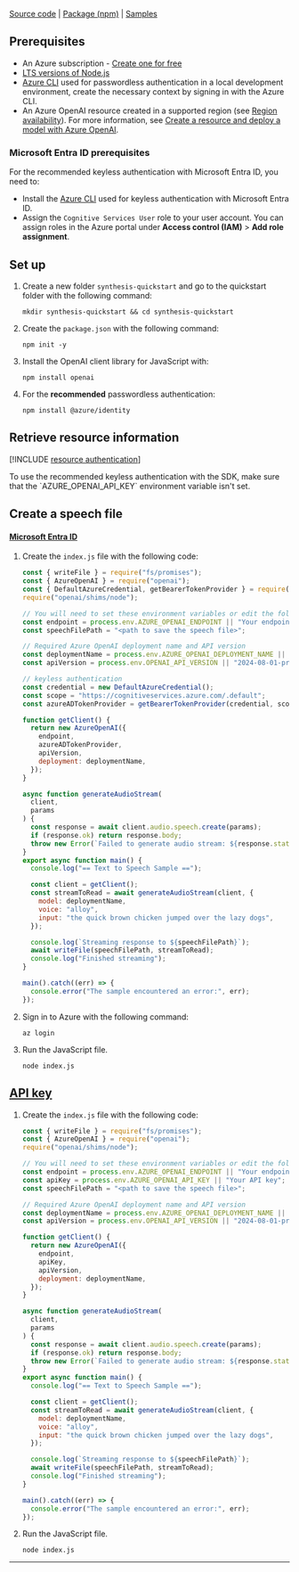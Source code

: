 ---
---

[Source code](https://github.com/openai/openai-node) | [Package (npm)](https://www.npmjs.com/package/openai) | [Samples](https://github.com/Azure/azure-sdk-for-js/tree/main/sdk/openai/openai/samples)

## Prerequisites

- An Azure subscription - [Create one for free](https://azure.microsoft.com/free/cognitive-services?azure-portal=true)
- [LTS versions of Node.js](https://github.com/nodejs/release#release-schedule)
- [Azure CLI](/cli/azure/install-azure-cli) used for passwordless authentication in a local development environment, create the necessary context by signing in with the Azure CLI.
- An Azure OpenAI resource created in a supported region (see [Region availability](/azure/ai-services/openai/concepts/models#model-summary-table-and-region-availability)). For more information, see [Create a resource and deploy a model with Azure OpenAI](../how-to/create-resource).

### Microsoft Entra ID prerequisites

For the recommended keyless authentication with Microsoft Entra ID, you need to:
- Install the [Azure CLI](/cli/azure/install-azure-cli) used for keyless authentication with Microsoft Entra ID.
- Assign the `Cognitive Services User` role to your user account. You can assign roles in the Azure portal under **Access control (IAM)** > **Add role assignment**.

## Set up
 
1. Create a new folder `synthesis-quickstart` and go to the quickstart folder with the following command:

    ```shell
    mkdir synthesis-quickstart && cd synthesis-quickstart
    ```
    
1. Create the `package.json` with the following command:

    ```shell
    npm init -y
    ```   

1. Install the OpenAI client library for JavaScript with:

    ```console
    npm install openai
    ```

1. For the **recommended** passwordless authentication:

    ```console
    npm install @azure/identity
    ```

## Retrieve resource information

[!INCLUDE [resource authentication](resource-authentication)]

<Danger>
To use the recommended keyless authentication with the SDK, make sure that the `AZURE_OPENAI_API_KEY` environment variable isn't set. 
</Danger>

## Create a speech file

#### [Microsoft Entra ID](#tab/keyless)

1. Create the `index.js` file with the following code:

    ```javascript
    const { writeFile } = require("fs/promises");
    const { AzureOpenAI } = require("openai");
    const { DefaultAzureCredential, getBearerTokenProvider } = require("@azure/identity");
    require("openai/shims/node");
    
    // You will need to set these environment variables or edit the following values
    const endpoint = process.env.AZURE_OPENAI_ENDPOINT || "Your endpoint";
    const speechFilePath = "<path to save the speech file>";
    
    // Required Azure OpenAI deployment name and API version
    const deploymentName = process.env.AZURE_OPENAI_DEPLOYMENT_NAME || "tts";
    const apiVersion = process.env.OPENAI_API_VERSION || "2024-08-01-preview";
    
    // keyless authentication    
    const credential = new DefaultAzureCredential();
    const scope = "https://cognitiveservices.azure.com/.default";
    const azureADTokenProvider = getBearerTokenProvider(credential, scope);

    function getClient() {
      return new AzureOpenAI({
        endpoint,
        azureADTokenProvider,
        apiVersion,
        deployment: deploymentName,
      });
    }
    
    async function generateAudioStream(
      client,
      params
    ) {
      const response = await client.audio.speech.create(params);
      if (response.ok) return response.body;
      throw new Error(`Failed to generate audio stream: ${response.statusText}`);
    }
    export async function main() {
      console.log("== Text to Speech Sample ==");
    
      const client = getClient();
      const streamToRead = await generateAudioStream(client, {
        model: deploymentName,
        voice: "alloy",
        input: "the quick brown chicken jumped over the lazy dogs",
      });
    
      console.log(`Streaming response to ${speechFilePath}`);
      await writeFile(speechFilePath, streamToRead);
      console.log("Finished streaming");
    }
    
    main().catch((err) => {
      console.error("The sample encountered an error:", err);
    });
    
    ```

1. Sign in to Azure with the following command:

    ```shell
    az login
    ```

1. Run the JavaScript file.

    ```shell
    node index.js
    ```

## [API key](#tab/api-key)

1. Create the `index.js` file with the following code: 

    ```javascript
    const { writeFile } = require("fs/promises");
    const { AzureOpenAI } = require("openai");
    require("openai/shims/node");
    
    // You will need to set these environment variables or edit the following values
    const endpoint = process.env.AZURE_OPENAI_ENDPOINT || "Your endpoint";
    const apiKey = process.env.AZURE_OPENAI_API_KEY || "Your API key";
    const speechFilePath = "<path to save the speech file>";
    
    // Required Azure OpenAI deployment name and API version
    const deploymentName = process.env.AZURE_OPENAI_DEPLOYMENT_NAME || "tts";
    const apiVersion = process.env.OPENAI_API_VERSION || "2024-08-01-preview";
    
    function getClient() {
      return new AzureOpenAI({
        endpoint,
        apiKey,
        apiVersion,
        deployment: deploymentName,
      });
    }
    
    async function generateAudioStream(
      client,
      params
    ) {
      const response = await client.audio.speech.create(params);
      if (response.ok) return response.body;
      throw new Error(`Failed to generate audio stream: ${response.statusText}`);
    }
    export async function main() {
      console.log("== Text to Speech Sample ==");
    
      const client = getClient();
      const streamToRead = await generateAudioStream(client, {
        model: deploymentName,
        voice: "alloy",
        input: "the quick brown chicken jumped over the lazy dogs",
      });
    
      console.log(`Streaming response to ${speechFilePath}`);
      await writeFile(speechFilePath, streamToRead);
      console.log("Finished streaming");
    }
    
    main().catch((err) => {
      console.error("The sample encountered an error:", err);
    });
    
    ```

1. Run the JavaScript file.

    ```shell
    node index.js
    ```
    
---